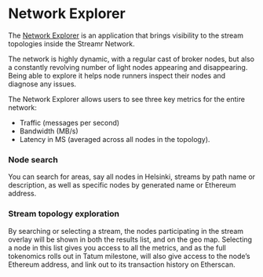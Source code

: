 # Network Explorer
The <a target="_blank" rel="noopener noreferrer" href="https://streamr.network/network-explorer">Network Explorer</a> is an application that brings visibility to the stream topologies inside the Streamr Network.

The network is highly dynamic, with a regular cast of broker nodes, but also a constantly revolving number of light nodes appearing and disappearing. Being able to explore it helps node runners inspect their nodes and diagnose any issues.

The Network Explorer allows users to see three key metrics for the entire network: 
- Traffic (messages per second)
- Bandwidth (MB/s)
- Latency in MS (averaged across all nodes in the topology). 

### Node search
You can search for areas, say all nodes in Helsinki, streams by path name or description, as well as specific nodes by generated name or Ethereum address. 

### Stream topology exploration
By searching or selecting a stream, the nodes participating in the stream overlay will be shown in both the results list, and on the geo map. Selecting a node in this list gives you access to all the metrics, and as the full tokenomics rolls out in Tatum milestone, will also give access to the node’s Ethereum address, and link out to its transaction history on Etherscan.
